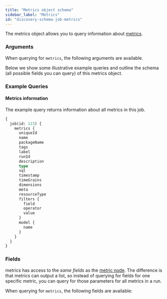 ```yaml
---
title: "Metrics object schema"
sidebar_label: "Metrics"
id: "discovery-schema-job-metrics"
---
```



The metrics object allows you to query information about [metrics](/docs/build/metrics).


### Arguments

When querying for `metrics`, the following arguments are available.

<NodeArgsTable parent="JobNode" name="metrics" />

Below we show some illustrative example queries and outline the schema (all possible fields you can query) of this metrics object.

### Example Queries
#### Metrics information

The example query returns information about all metrics in this job.

```graphql
{
  job(id: 123) {
    metrics {
      uniqueId
      name
      packageName
      tags
      label
      runId
      description
      type
      sql
      timestamp
      timeGrains
      dimensions
      meta
      resourceType
      filters {
        field
        operator
        value
      }
      model {
        name
      }
    }
  }
}
```

### Fields
metrics has access to the *same fields* as the [metric node](/docs/dbt-cloud-apis/discovery-schema-job-metric).  The difference is that metrics can output a list, so instead of querying for fields for one specific metric, you can query for those parameters for all metrics in a run.

When querying for `metrics`, the following fields are available:

<SchemaTable nodeName="MetricNode" />
